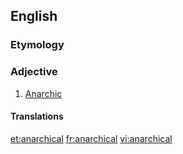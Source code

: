 ==English==

===Etymology===
{{suffix|anarchy|ical}}

===Adjective===
{{en-adj}}
# [[anarchic|Anarchic]]

====Translations====
{{trans-see|anarchic}}

[[et:anarchical]]
[[fr:anarchical]]
[[vi:anarchical]]